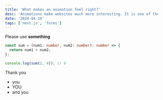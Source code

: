 ```yaml
---
title: 'What makes an animation feel right?'
desc: 'Animations make websites much more interesting. It is one of the main factors to catch customers. Learn how to do it here'
date: '2024-04-19'
tags: ['next.js', 'forms']
---
```


Please use **something**

```ts
const sum = (num1: number, num2: number): number => {
  return num1 + num2;
};

console.log(sum(2, 4)); // 6
```

Thank you

- you
- YOU
- and you

